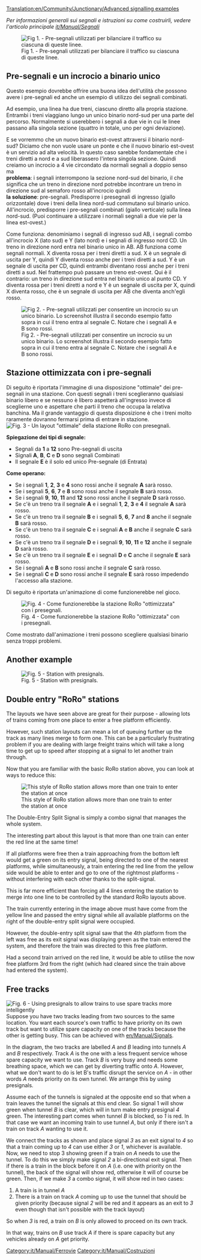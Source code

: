 {{it/Traduzione|en/Community/Junctionary/Advanced signalling examples|50}}

[[Translation:en/Community/Junctionary/Advanced signalling examples]]

''Per informazioni generali sui segnali e istruzioni su come costruirli, vedere l'articolo principale [[it/Manual/Segnali]]''

{{it/Da fare|Riordinarlo in una vera e propria vetrina di segnaletica complessa. Forse si potrebbe anche esportare tutto in nuovi tipi di [[it/Community/Nodo/Main Page|Nodi ferroviari]] o in [[it/Manual/Stazioni]].}}

[[File:en/Community/Junctionary/Presig3.png|center|frame|Fig 1. - Pre-segnali utilizzati per bilanciare il traffico su ciascuna di queste linee.]]

==Pre-segnali e un incrocio a binario unico==
Questo esempio dovrebbe offrire una buona idea dell'utilità che possono avere i pre-segnali ed anche un esempio di utilizzo dei segnali combinati.

Ad esempio, una linea ha due treni, ciascuno diretto alla propria stazione. Entrambi i treni viaggiano lungo un unico binario nord-sud per una parte del percorso. Normalmente si userebbero i segnali a due vie in cui le linee passano alla singola sezione (quattro in totale, uno per ogni deviazione).

E se vorremmo che un nuovo binario est-ovest attraversi il binario nord-sud? Diciamo che non vuole usare un ponte e che il nuovo binario est-ovest è un servizio ad alta velocità. In questo caso sarebbe fondamentale che i treni diretti a nord e a sud liberassero l'intera singola sezione. Quindi creiamo un incrocio a 4 vie circondato da normali segnali a doppio senso ma<br /> 
'''problema''': i segnali interrompono la sezione nord-sud del binario, il che significa che un treno in direzione nord potrebbe incontrare un treno in direzione sud al semaforo rosso all'incrocio quindi<br />
'''la soluzione''': pre-segnali. Predisporre i presegnali di ingresso (giallo orizzontale) dove i treni della linea nord-sud commutano sul binario unico. All'incrocio, predisporre i pre-segnali combinati (giallo verticale) sulla linea nord-sud. (Puoi continuare a utilizzare i normali segnali a due vie per la linea est-ovest.)

Come funziona: denominiamo i segnali di ingresso sud AB, i segnali combo all'incrocio X (lato sud) e Y (lato nord) e i segnali di ingresso nord CD. Un treno in direzione nord entra nel binario unico in AB. AB funziona come segnali normali. X diventa rossa per i treni diretti a sud. X è un segnale di uscita per Y, quindi Y diventa rosso anche per i treni diretti a sud. Y è un segnale di uscita per CD, quindi entrambi diventano rossi anche per i treni diretti a sud. Nel frattempo può passare un treno est-ovest. Qui è il contrario: un treno in direzione sud entra nel binario unico al punto CD. Y diventa rossa per i treni diretti a nord e Y è un segnale di uscita per X, quindi X diventa rosso, che è un segnale di uscita per AB che diventa anch'egli rosso.

[[File:en/Community/Junctionary/Presig single sect.png|center|frame|Fig 2. - Pre-segnali utilizzati per consentire un incrocio su un unico binario. Lo screenshot illustra il secondo esempio fatto sopra in cui il treno entra al segnale C. Notare che i segnali A e B sono rossi.]]

==Stazione ottimizzata con i pre-segnali==
Di seguito è riportata l'immagine di una disposizione "ottimale" dei pre-segnali in una stazione.
Con questi segnali i treni sceglieranno qualsiasi binario libero e se nessuno è libero aspetterà all'ingresso invece di sceglierne uno e aspettare che parti il treno che occupa la relativa banchina. Ma il grande vantaggio di questa disposizione è che i treni molto raramente dovranno fermarsi prima di entrare in stazione.
[[File:en/Community/Junctionary/Station presigs explained more.png|center|frame|Fig. 3 - Un layout "ottimale" della stazione RoRo con presegnali.]]

'''Spiegazione dei tipi di segnale:'''
* Segnali da '''1''' a '''12''' sono Pre-segnali di uscita
* Signali '''A''', '''B''', '''C''' e '''D''' sono segnali Combinati
* Il segnale '''E''' è il solo ed unico Pre-segnale  (di Entrata)

'''Come operano:'''
* Se i segnali '''1''', '''2''', '''3''' e '''4''' sono rossi anche il segnale '''A''' sarà rosso.
* Se i segnali '''5''', '''6''', '''7''' e '''8''' sono rossi anche il segnale '''B''' sarà rosso.
* Se i segnali '''9''', '''10''', '''11''' and '''12''' sono rossi anche il segnale '''D''' sarà rosso.
* Se c'è un treno tra il segnale '''A''' e i segnali '''1''', '''2''', '''3''' e '''4''' il segnale '''A''' sarà rosso.
* Se c'è un treno tra il segnale '''B''' e i segnali '''5''', '''6''', '''7''' and '''8''' anche il segnale '''B''' sarà rosso.
* Se c'è un treno tra il segnale '''C''' e i segnali '''A''' e '''B''' anche il segnale '''C''' sarà rosso.
* Se c'è un treno tra il segnale '''D''' e i segnali '''9''', '''10''', '''11''' e '''12''' anche il segnale '''D''' sarà rosso.
* Se c'è un treno tra il segnale '''E''' e i segnali '''D''' e '''C''' anche il segnale '''E''' sarà rosso.
* Se i segnali '''A''' e '''B''' sono rossi anche il segnale '''C''' sarà rosso.
* Se i segnali '''C''' e '''D''' sono rossi anche il segnale '''E''' sarà rosso impedendo l'accesso alla stazione.


Di seguito è riportata un'animazione di come funzionerebbe nel gioco.

[[File:en/Community/Junctionary/Presigs.gif|center|frame|Fig. 4 - Come funzionerebbe la stazione RoRo "ottimizzata" con i presegnali.]]


Come mostrato dall'animazione i treni possono scegliere qualsiasi binario senza troppi problemi.

[[Category:it/Manual/Ferrovie]]
[[Category:it/Manual/Costruzioni]]

==Another example==
[[File:en/Community/Junctionary/Station Leave.jpeg|center|frame|Fig. 5 - Station with presignals.]]

==Double entry "RoRo" stations==
The layouts we have seen above are great for their purpose - allowing lots of trains coming from one place to enter a free platform efficiently.

However, such station layouts can mean a lot of queuing further up the track as many lines merge to form one. This can be a particularly frustrating problem if you are dealing with large freight trains which will take a long time to get up to speed after stopping at a signal to let another train through.

Now that you are familiar with the basic RoRo station above, you can look at ways to reduce this:

[[File:en/Community/Junctionary/Doubleentryexplained.png|frame|This style of RoRo station allows more than one train to enter the station at once]]

The Double-Entry Split Signal is simply a combo signal that manages the whole system.

The interesting part about this layout is that more than one train can enter the red line at the same time!

If all platforms were free then a train approaching from the bottom left would get a green on its entry signal, being directed to one of the nearest platforms, while simultaneously, a train entering the red line from the yellow side would be able to enter and go to one of the rightmost platforms - without interfering with each other thanks to the split-signal.

This is far more efficient than forcing all 4 lines entering the station to merge into one line to be controlled by the standard RoRo layouts above.

The train currently entering in the image above must have come from the yellow line and passed the entry signal while all available platforms on the right of the double-entry split signal were occupied.

However, the double-entry split signal saw that the 4th platform from the left was free as its exit signal was displaying green as the train entered the system, and therefore the train was directed to this free platform.

Had a second train arrived on the red line, it would be able to utilise the now free platform 3rd from the right (which had cleared since the train above had entered the system).

==Free tracks==
[[File:en/Community/Junctionary/SpareTunnel.png|frame|Fig. 6 - Using presignals to allow trains to use spare tracks more intelligently]]
Suppose you have two tracks leading from two sources to the same location.  You want each source's own traffic to have priority on its own track but want to utilize spare capacity on one of the tracks because the other is getting busy. This can be achieved with [[en/Manual/Signals]].

In the diagram, the two tracks are labelled ''A'' and ''B'' leading into tunnels ''A'' and ''B'' respectively.  Track ''A'' is the one with a less frequent service whose spare capacity we want to use.  Track ''B'' is very busy and needs some breathing space, which we can get by diverting traffic onto ''A''.  However, what we don't want to do is let B's traffic disrupt the service on ''A'' - in other words ''A'' needs priority on its own tunnel.  We arrange this by using presignals.

Assume each of the tunnels is signaled at the opposite end so that when a train leaves the tunnel the signals at this end clear.  So signal 1 will show green when tunnel ''B'' is clear, which will in turn make entry presignal ''4'' green.  The interesting part comes when tunnel ''B'' is blocked, so ''1'' is red. In that case we want an incoming train to use tunnel ''A'', but only if there isn't a train on track ''A'' wanting to use it.

We connect the tracks as shown and place signal ''3'' as an exit signal to ''4'' so that a train coming up to ''4'' can use either ''3'' or ''1'', whichever is available.  Now, we need to stop 3 showing green if a train on ''A'' needs to use the tunnel.  To do this we simply make signal ''2'' a bi-directional exit signal.  Then if there is a train in the block before it on ''A'' (i.e. one with priority on the tunnel), the back of the signal will show red, otherwise it will of course be green.  Then, if we make ''3'' a combo signal, it will show red in two cases:
# A train is in tunnel ''A''
# There is a train on track ''A'' coming up to use the tunnel that should be given priority (because signal ''2'' will be red and it appears as an exit to ''3'' even though that isn't possible with the track layout)
So when ''3'' is red, a train on ''B'' is only allowed to proceed on its own track.

In that way, trains on ''B'' use track ''A'' if there is spare capacity but any vehicles already on ''A'' get priority.